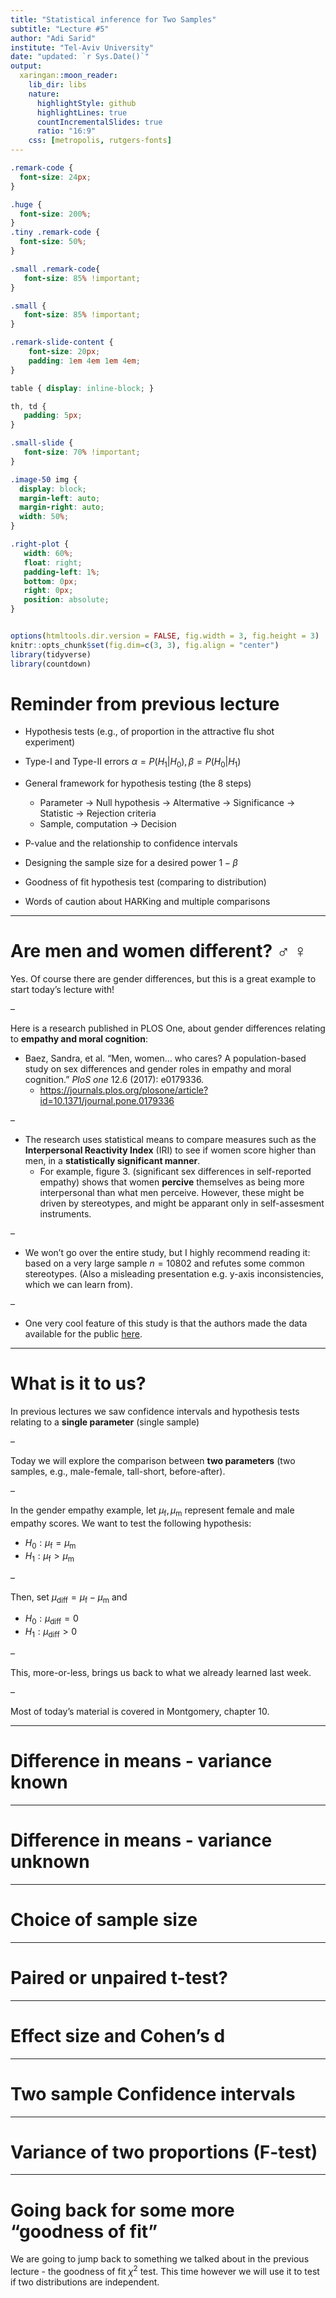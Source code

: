 ```yaml
---
title: "Statistical inference for Two Samples"
subtitle: "Lecture #5"
author: "Adi Sarid"
institute: "Tel-Aviv University"
date: "updated: `r Sys.Date()`"
output:
  xaringan::moon_reader:
    lib_dir: libs
    nature:
      highlightStyle: github
      highlightLines: true
      countIncrementalSlides: true
      ratio: "16:9"
    css: [metropolis, rutgers-fonts]
---
```


```css

.remark-code {
  font-size: 24px;
}

.huge { 
  font-size: 200%;
}
.tiny .remark-code {
  font-size: 50%;
}

.small .remark-code{
   font-size: 85% !important;
}

.small {
   font-size: 85% !important;
}

.remark-slide-content {
    font-size: 20px;
    padding: 1em 4em 1em 4em;
}

table { display: inline-block; }

th, td {
   padding: 5px;
}

.small-slide {
   font-size: 70% !important;
}

.image-50 img {
  display: block;
  margin-left: auto;
  margin-right: auto;
  width: 50%;
}

.right-plot {
   width: 60%;
   float: right;
   padding-left: 1%;
   bottom: 0px;
   right: 0px;
   position: absolute;
}



```

```r
options(htmltools.dir.version = FALSE, fig.width = 3, fig.height = 3)
knitr::opts_chunk$set(fig.dim=c(3, 3), fig.align = "center")
library(tidyverse)
library(countdown)
```

# Reminder from previous lecture

   * Hypothesis tests (e.g., of proportion in the attractive flu shot experiment)
   
   * Type-I and Type-II errors $\alpha=P(H_1|H_0), \beta=P(H_0|H_1)$
   
   * General framework for hypothesis testing (the 8 steps)
   
      * Parameter -> Null hypothesis -> Altermative -> Significance -> Statistic -> Rejection criteria
      * Sample, computation -> Decision
   
   * P-value and the relationship to confidence intervals
   
   * Designing the sample size for a desired power $1-\beta$
   
   * Goodness of fit hypothesis test (comparing to distribution)
   
   * Words of caution about HARKing and multiple comparisons
   
---

# Are men and women different? ♂  ♀

Yes. Of course there are gender differences, but this is a great example to start today's lecture with!

--

Here is a research published in PLOS One, about gender differences relating to **empathy and moral cognition**:

   * Baez, Sandra, et al. "Men, women… who cares? A population-based study on sex differences and gender roles in empathy and moral cognition." *PloS one* 12.6 (2017): e0179336.
      * [https://journals.plos.org/plosone/article?id=10.1371/journal.pone.0179336](https://journals.plos.org/plosone/article?id=10.1371/journal.pone.0179336)

--

   * The research uses statistical means to compare measures such as the **Interpersonal Reactivity Index** (IRI) to see if women score higher than men, in a **statistically significant manner**.
      * For example, figure 3. (significant sex differences in self-reported empathy) shows that women **percive** themselves as being more interpersonal than what men perceive. However, these might be driven by stereotypes, and might be apparant only in self-assesment instruments.

--
      
   * We won't go over the entire study, but I highly recommend reading it: based on a very large sample $n=10802$ and refutes some common stereotypes. (Also a misleading presentation e.g. y-axis inconsistencies, which we can learn from).
  
--

   * One very cool feature of this study is that the authors made the data available for the public [here](https://figshare.com/s/06fa32a3c57b93adc1a7).
   
---

# What is it to us?

In previous lectures we saw confidence intervals and hypothesis tests relating to a **single parameter** (single sample)

--

Today we will explore the comparison between **two parameters** (two samples, e.g., male-female, tall-short, before-after).

--

In the gender empathy example, let $\mu_{\text{f}}, \mu_\text{m}$ represent female and male empathy scores. We want to test the following hypothesis:

   * $H_0: \mu_\text{f}=\mu_\text{m}$
   * $H_1: \mu_\text{f}>\mu_\text{m}$
   
--
   
Then, set $\mu_\text{diff} = \mu_\text{f}-\mu_\text{m}$ and

   * $H_0: \mu_\text{diff}=0$
   * $H_1: \mu_\text{diff}>0$

--

This, more-or-less, brings us back to what we already learned last week.

--

Most of today's material is covered in Montgomery, chapter 10.

---

# Difference in means - variance known

---

# Difference in means - variance unknown

---

# Choice of sample size

---

# Paired or unpaired t-test?

---

# Effect size and Cohen's d

---

# Two sample Confidence intervals 

---

# Variance of two proportions (F-test)

---

# Going back for some more "goodness of fit"

We are going to jump back to something we talked about in the previous lecture - the goodness of fit $\chi^2$ test. This time however we will use it to test if two distributions are independent.